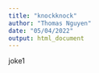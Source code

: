 ```yaml
---
title: "knockknock"
author: "Thomas Nguyen"
date: "05/04/2022"
output: html_document
---
```



joke1